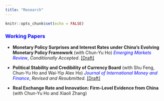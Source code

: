 ```yaml
---
title: "Research"
---
```


```r
knitr::opts_chunk$set(echo = FALSE)
```

### [Working Papers]{style="color: blue;"}

-   **Monetary Policy Surprises and Interest Rates under China's Evolving Monetary Policy Framework** (with Chun-Yu Ho) [*Emerging Markets Review*]{style="color:blue;"}, *Conditionally Accepted*. [[Draft]](research/China_MP_IR_EMR3.pdf){target="_blank"}

-   **Political Stability and Credibility of Currency Board** (with Shu Feng, Chun-Yu Ho and Wai-Yip Alex Ho) [*Journal of International Money and Finance*]{style="color:blue;"}, *Revised and Resubmitted*. [[Draft]](research/cba_ps.pdf){target="_blank"}

-   **Real Exchange Rate and Innovation: Firm-Level Evidence from China** (with Chun-Yu Ho and Xiaoli Zhang) 


 